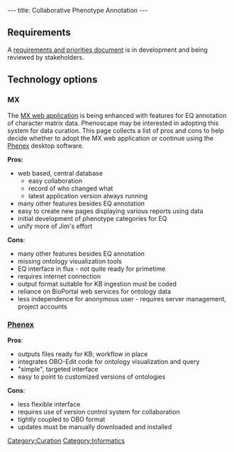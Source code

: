 ---
title: Collaborative Phenotype Annotation
---

== Requirements ==

A [https://docs.google.com/document/pub?id=196B6ggDem43q_RXuONK6s1_ziT-At8m_Jz1nVLJdHEc requirements and priorities document] is in development and being reviewed by stakeholders.

== Technology options ==

=== MX ===
The [http://mx.phenomix.org/index.php/Main_Page MX web application] is being enhanced with features for EQ annotation of character matrix data. Phenoscape may be interested in adopting this system for data curation. This page collects a list of pros and cons to help decide whether to adopt the MX web application or continue using the [[Phenex]] desktop software.

'''Pros:'''
* web based, central database
** easy collaboration
** record of who changed what
** latest application version always running
* many other features besides EQ annotation
* easy to create new pages displaying various reports using data
* initial development of phenotype categories for EQ
* unify more of Jim's effort

'''Cons''':
* many other features besides EQ annotation
* missing ontology visualization tools
* EQ interface in flux - not quite ready for primetime
* requires internet connection
* output format suitable for KB ingestion must be coded
* reliance on BioPortal web services for ontology data
* less independence for anonymous user - requires server management, project accounts

=== [[Phenex]] ===
'''Pros''':
* outputs files ready for KB; workflow in place
* integrates OBO-Edit code for ontology visualization and query
* "simple", targeted interface
* easy to point to customized versions of ontologies

'''Cons''':
* less flexible interface
* requires use of version control system for collaboration
* tightly coupled to OBO format
* updates must be manually downloaded and installed

[[Category:Curation]]
[[Category:Informatics]]